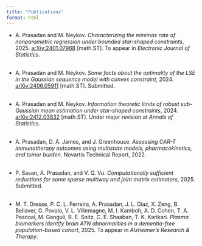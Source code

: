 ```yaml
---
title: "Publications"
format: html
---
```


- A. Prasadan and M. Neykov. *Characterizing the minimax rate of nonparametric regression under bounded star-shaped constraints*, 2025. [arXiv:2401.07968](https://arxiv.org/abs/2401.07968) [math.ST]. To appear in  *Electronic Journal of Statistics*.  
<br>

- A. Prasadan and M. Neykov. *Some facts about the optimality of the LSE in the Gaussian sequence model with convex constraint*, 2024. [arXiv:2406.05911](https://arxiv.org/abs/2406.05911) [math.ST]. Submitted.  
<br>

- A. Prasadan and M. Neykov. *Information theoretic limits of robust sub-Gaussian mean estimation under star-shaped constraints*, 2024. [arXiv:2412.03832](https://arxiv.org/abs/2412.03832) [math.ST]. Under major revision at *Annals of Statistics*.  
<br>

- A. Prasadan, D. A. James, and J. Greenhouse. *Assessing CAR-T immunotherapy outcomes using multistate models, pharmacokinetics, and tumor burden*. Novartis Technical Report, 2022.   
<br>

- P. Sasan, A. Prasadan, and V. Q. Vu. *Computationally sufficient reductions for some sparse multiway and joint matrix estimators*, 2025. Submitted.  
<br>

- M. T. Dresse, P. C. L. Ferreira, A. Prasadan, J. L. Diaz, X. Zeng, B. Bellaver, G. Povala, V. L. Villemagne, M. I. Kamboh, A. D. Cohen, T. A. Pascoal, M. Ganguli, B. E. Snitz, C. E. Shaaban, T. K. Karikari. *Plasma biomarkers identify brain ATN abnormalities in a dementia-free population-based cohort*, 2025. To appear in *Alzheimer’s Research & Therapy*. 

